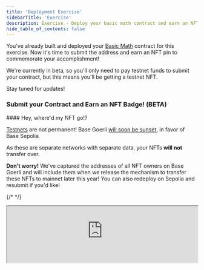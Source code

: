 ```yaml
---
title: 'Deployment Exercise'
sidebarTitle: 'Exercise'
description: Exercise - Deploy your basic math contract and earn an NFT.
hide_table_of_contents: false
---
```


You've already built and deployed your [Basic Math](/learn/contracts-and-basic-functions/basic-functions-exercise) contract for this exercise. Now it's time to submit the address and earn an NFT pin to commemorate your accomplishment!

<Warning>
We're currently in beta, so you'll only need to pay testnet funds to submit your contract, but this means you'll be getting a testnet NFT.

Stay tuned for updates!
</Warning>


### Submit your Contract and Earn an NFT Badge! (BETA)

<Note>
#### Hey, where'd my NFT go!?

[Testnets](/learn/deployment-to-testnet/test-networks) are not permanent! Base Goerli [will soon be sunset](https://base.mirror.xyz/kkz1-KFdUwl0n23PdyBRtnFewvO48_m-fZNzPMJehM4), in favor of Base Sepolia.

As these are separate networks with separate data, your NFTs **will not** transfer over.

**Don't worry!** We've captured the addresses of all NFT owners on Base Goerli and will include them when we release the mechanism to transfer these NFTs to mainnet later this year! You can also redeploy on Sepolia and resubmit if you'd like!
</Note>


{/* <CafeUnitTest nftNum={1}/> */}

<iframe
  src="https://684b5e62b1ff46bc5bf83966-aijszlfakk.chromatic.com/iframe.html?args=&id=components-cafeunittest--one&viewMode=story&dark=true&hero=true"
  width="100%"
  height="auto"
/>


<PolicyBanner />